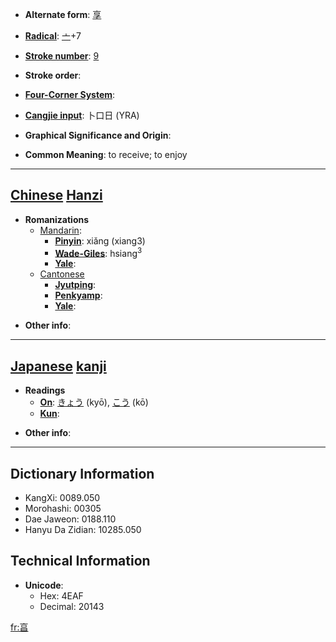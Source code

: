 * '''Alternate form''': [[享]]

* '''[[Wiktionary:Chinese radical index| Radical]]''': [[Wiktionary:Chinese radical index 亠|亠]]+7

* '''[[Wiktionary:Chinese total strokes index|Stroke number]]''': [[Wiktionary:Chinese total strokes index 9|9]]

* '''Stroke order''': 

* '''[[Wiktionary:Chinese four corner index|Four-Corner System]]''': 

* '''[[Wiktionary:Chinese Cangjie index|Cangjie input]]''': 卜口日 (YRA)

* '''Graphical Significance and Origin''': 

* '''Common Meaning''': to receive; to enjoy

----

== [[Chinese]] [[Hanzi]] ==

* '''Romanizations'''
** [[Mandarin]]:
*** '''[[Pinyin]]''': xiǎng (xiang3)
*** '''[[Wade-Giles]]''': hsiang<sup>3</sup>
*** '''[[Yale]]''': 
**[[Cantonese]]
***'''[[Jyutping]]''':
***'''[[Penkyamp]]''': 
***'''[[Yale]]''': 

* '''Other info''': 

----

== [[Japanese]] [[kanji]] ==

* '''Readings'''
** '''[[On]]''': [[きょう]] (kyō), [[こう]] (kō)
** '''[[Kun]]''': 

* '''Other info''':  

----

== Dictionary Information ==

* KangXi: 0089.050
* Morohashi: 00305
* Dae Jaweon: 0188.110
* Hanyu Da Zidian: 10285.050

== Technical Information ==

* '''Unicode''':
** Hex: 4EAF
** Decimal: 20143

[[fr:亯]]